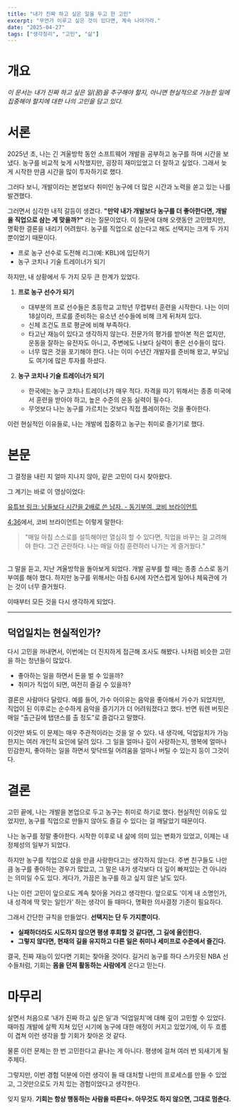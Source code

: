 ```yaml
---
title: "내가 진짜 하고 싶은 일을 두고 한 고민"
excerpt: "무언가 이루고 싶은 것이 있다면, 계속 나아가라."
date: "2025-04-27"
tags: ["생각정리", "고민", "삶"]
---
```


# 개요
_이 문서는 내가 진짜 하고 싶은 일(꿈)을 추구해야 할지, 아니면 현실적으로 가능한 일에 집중해야 할지에 대한 나의 고민을 담고 있다._

# 서론
2025년 초, 나는 긴 겨울방학 동안 소프트웨어 개발을 공부하고 농구를 하며 시간을 보냈다. 농구를 비교적 늦게 시작했지만, 굉장히 재미있었고 더 잘하고 싶었다. 그래서 늦게 시작한 만큼 시간을 많이 투자하기로 했다.

그러다 보니, 개발이라는 본업보다 취미인 농구에 더 많은 시간과 노력을 쏟고 있는 나를 발견했다.

그러면서 심각한 내적 갈등이 생겼다. **"만약 내가 개발보다 농구를 더 좋아한다면, 개발을 직업으로 삼는 게 맞을까?"** 라는 질문이었다. 이 질문에 대해 오랫동안 고민했지만, 명확한 결론을 내리기 어려웠다. 농구를 직업으로 삼는다고 해도 선택지는 크게 두 가지뿐이었기 때문이다.

- 프로 농구 선수로 도전해 리그(예: KBL)에 입단하기
- 농구 코치나 기술 트레이너가 되기

하지만, 내 상황에서 두 가지 모두 큰 한계가 있었다.

1. **프로 농구 선수가 되기**
	- 대부분의 프로 선수들은 초등학교 고학년 무렵부터 훈련을 시작한다. 나는 이미 18살이라, 프로를 준비하는 유소년 선수들에 비해 크게 뒤처져 있다.
	- 신체 조건도 프로 평균에 비해 부족하다.
	- 타고난 재능이 있다고 생각하지 않는다. 전문가의 평가를 받아본 적은 없지만, 운동을 잘하는 유전자도 아니고, 주변에도 나보다 실력이 좋은 선수들이 많다.
	- 너무 많은 것을 포기해야 한다. 나는 이미 수년간 개발자를 준비해 왔고, 부모님도 여기에 많은 투자를 하셨다.
	
2. **농구 코치나 기술 트레이너가 되기**
	- 한국에는 농구 코치나 트레이너가 매우 적다. 자격을 따기 위해서는 종종 미국에서 훈련을 받아야 하고, 높은 수준의 운동 실력이 필수다.
	- 무엇보다 나는 농구를 가르치는 것보다 직접 플레이하는 것을 좋아한다.

이런 현실적인 이유들로, 나는 개발에 집중하고 농구는 취미로 즐기기로 했다.


# 본문
그 결정을 내린 지 얼마 지나지 않아, 같은 고민이 다시 찾아왔다.

그 계기는 바로 이 영상이었다:

[유튜브 링크: 남들보다 시간을 2배로 쓴 남자. - 동기부여, 코비 브라이언트](https://www.youtube.com/watch?v=Ve2ITbvlNSQ&t=163s)

[4:36](https://youtu.be/Ve2ITbvlNSQ?t=275)에서, 코비 브라이언트는 이렇게 말한다:

> "매일 아침 스스로를 설득해야만 열심히 할 수 있다면, 직업을 바꾸는 걸 고려해야 한다. 그건 곤란하다. 나는 매일 아침 훈련하러 나가는 게 즐거웠다."

<br/>
그 말을 듣고, 지난 겨울방학을 돌아보게 되었다. 개발 공부를 할 때는 종종 스스로 동기부여를 해야 했다. 하지만 농구를 위해서는 아침 6시에 자연스럽게 일어나 체육관에 가는 것이 너무 즐거웠다.

이때부터 모든 것을 다시 생각하게 되었다.

---
## 덕업일치는 현실적인가?
다시 고민을 꺼내면서, 이번에는 더 진지하게 접근해 조사도 해봤다. 나처럼 비슷한 고민을 하는 청년들이 많았다.

- 좋아하는 일을 하면서 돈을 벌 수 있을까?
- 취미가 직업이 되면, 여전히 즐길 수 있을까?

결론은 사람마다 달랐다. 예를 들어, 가수 아이유는 음악을 좋아해서 가수가 되었지만, 직업이 된 이후로는 순수하게 음악을 즐기기가 더 어려워졌다고 했다. 반면 워렌 버핏은 매일 “출근길에 탭댄스를 출 정도”로 즐겁다고 말했다.

이것만 봐도 이 문제는 매우 주관적이라는 것을 알 수 있다. 내 생각에, 덕업일치가 가능한지는 여러 개인적 요인에 달려 있다. 그 일을 얼마나 깊이 사랑하는지, 행복에 얼마나 민감한지, 좋아하는 일을 하면서 맞닥뜨릴 어려움을 얼마나 버틸 수 있는지 등이 그것이다.


# 결론
고민 끝에, 나는 개발을 본업으로 두고 농구는 취미로 하기로 했다. 현실적인 이유도 있었지만, 농구를 직업으로 만들지 않아도 즐길 수 있다는 걸 깨달았기 때문이다.

나는 농구를 정말 좋아한다. 시작한 이후로 내 삶에 의미 있는 변화가 있었고, 이제는 내 정체성의 일부가 되었다.

하지만 농구를 직업으로 삼을 만큼 사랑한다고는 생각하지 않는다. 주변 친구들도 나만큼 농구를 좋아하는 경우가 많았고, 그 말은 내가 생각보다 더 깊이 빠져있는 건 아니라는 의미일 수도 있다. 게다가, 가끔은 농구를 하고 싶지 않은 날도 있다.

나는 이런 고민이 앞으로도 계속 찾아올 거라고 생각한다. 앞으로도 ‘이게 내 소명인가, 내 성격에 딱 맞는 일인가’ 하는 생각이 들 때마다, 명확한 의사결정 기준이 필요하다.

그래서 간단한 규칙을 만들었다. **선택지는 단 두 가지뿐이다.**

- **실패하더라도 시도하지 않으면 평생 후회할 것 같다면, 그 길에 올인한다.**
- **그렇지 않다면, 현재의 길을 유지하고 다른 일은 취미나 세미프로 수준에서 즐긴다.**

결국, 진짜 재능이 있다면 기회는 찾아올 것이다. 길거리 농구를 하다 스카웃된 NBA 선수들처럼, 기회는 **몸을 던져 활동하는 사람에게** 온다고 믿는다.


# 마무리
살면서 처음으로 ‘내가 진짜 하고 싶은 일’과 ‘덕업일치’에 대해 깊이 고민할 수 있었다. 때마침 개발에 살짝 지쳐 있던 시기에 농구에 대한 애정이 커지고 있었기에, 이 두 흐름이 겹쳐 이런 생각을 할 기회가 찾아온 것 같다.

물론 이런 문제는 한 번 고민한다고 끝나는 게 아니다. 평생에 걸쳐 여러 번 되새기게 될 주제다.

그렇지만, 이번 경험 덕분에 이런 생각이 들 때 대처할 나만의 프로세스를 만들 수 있었고, 그것만으로도 가치 있는 경험이었다고 생각한다.

잊지 말자. **기회는 항상 행동하는 사람을 따른다⭐️. 아무것도 하지 않으면, 그대로 멈춘다.**
